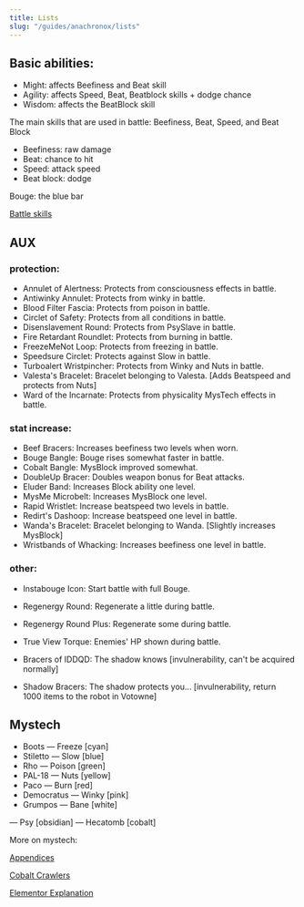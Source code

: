 ```yaml
---
title: Lists
slug: "/guides/anachronox/lists"
---
```


## Basic abilities:

- Might: affects Beefiness and Beat skill
- Agility: affects Speed, Beat, Beatblock skills + dodge chance
- Wisdom: affects the BeatBlock skill

The main skills that are used in battle: Beefiness, Beat, Speed, and Beat Block

- Beefiness: raw damage
- Beat: chance to hit
- Speed: attack speed
- Beat block: dodge

Bouge: the blue bar

[Battle skills](http://www.neoseeker.com/forums/169/t25857-list-of-all-battleskills/)

## AUX

### protection:

- Annulet of Alertness: Protects from consciousness effects in battle.
- Antiwinky Annulet: Protects from winky in battle.
- Blood Filter Fascia: Protects from poison in battle.
- Circlet of Safety: Protects from all conditions in battle.
- Disenslavement Round: Protects from PsySlave in battle.
- Fire Retardant Roundlet: Protects from burning in battle.
- FreezeMeNot Loop: Protects from freezing in battle.
- Speedsure Circlet: Protects against Slow in battle.
- Turboalert Wristpincher: Protects from Winky and Nuts in battle.
- Valesta's Bracelet: Bracelet belonging to Valesta. [Adds Beatspeed and protects from Nuts]
- Ward of the Incarnate: Protects from physicality MysTech effects in battle.

### stat increase:

- Beef Bracers: Increases beefiness two levels when worn.
- Bouge Bangle: Bouge rises somewhat faster in battle.
- Cobalt Bangle: MysBlock improved somewhat.
- DoubleUp Bracer: Doubles weapon bonus for Beat attacks.
- Eluder Band: Increases Block ability one level.
- MysMe Microbelt: Increases MysBlock one level.
- Rapid Wristlet: Increase beatspeed two levels in battle.
- Redirt's Dashoop: Increase beatspeed one level in battle.
- Wanda's Bracelet: Bracelet belonging to Wanda. [Slightly increases MysBlock]
- Wristbands of Whacking: Increases beefiness one level in battle.

### other:

- Instabouge Icon: Start battle with full Bouge.
- Regenergy Round: Regenerate a little during battle.
- Regenergy Round Plus: Regenerate some during battle.
- True View Torque: Enemies' HP shown during battle.

- Bracers of IDDQD: The shadow knows [invulnerability, can't be acquired normally]
- Shadow Bracers: The shadow protects you... [invulnerability, return 1000 items to the robot in Votowne]

## Mystech

- Boots — Freeze [cyan]
- Stiletto — Slow [blue]
- Rho — Poison [green]
- PAL-18 — Nuts [yellow]
- Paco — Burn [red]
- Democratus — Winky [pink]
- Grumpos — Bane [white]

— Psy [obsidian]
— Hecatomb [cobalt]

More on mystech:

[Appendices](https://strategywiki.org/wiki/Anachronox/Appendices)

[Cobalt Crawlers](https://strategywiki.org/wiki/Anachronox/Cobalt_Crawlers)

[Elementor Explanation](https://www.gog.com/forum/anachronox/elementor_explenation)